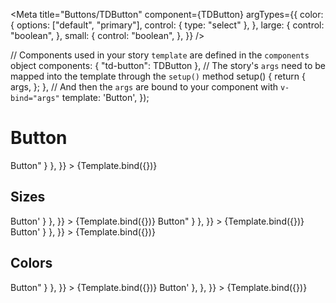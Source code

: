 
<Meta
  title="Buttons/TDButton"
  component={TDButton}
  argTypes={{
    color: {
      options: ["default", "primary"],
      control: { type: "select" },
    },
    large: {
      control: "boolean",
    },
    small: {
      control: "boolean",
    },
  }}
/>

  // Components used in your story `template` are defined in the `components` object
  components: { "td-button": TDButton },
  // The story's `args` need to be mapped into the template through the `setup()` method
  setup() {
    return {
      args,
    };
  },
  // And then the `args` are bound to your component with `v-bind="args"`
  template: '<td-button v-bind="args">Button</td-button>',
});

# Button

<Canvas>
  <Story
    name="button"
    parameters={{
      docs: { source: { code: "<td-button>Button</td-button>" } },
    }}
  >
    {Template.bind({})}
  </Story>
</Canvas>

<ArgsTable story="button" />

## Sizes

<Canvas>
  <Story
    name="largeSize"
    args={{
      large: true,
    }}
    parameters={{
      docs: { source: { code: '<td-button :large="true">Button</td-button>' } },
    }}
  >
    {Template.bind({})}
  </Story>
  <Story
    name="defaultSize"
    parameters={{
      docs: { source: { code: "<td-button>Button</td-button>" } },
    }}
  >
    {Template.bind({})}
  </Story>
  <Story
    name="smallSize"
    args={{
      small: true,
    }}
    parameters={{
      docs: { source: { code: '<td-button :small="true">Button</td-button>' } },
    }}
  >
    {Template.bind({})}
  </Story>
</Canvas>

## Colors

<Canvas>
  <Story
    name="defaultColor"
    args={{
      color: "default",
    }}
    parameters={{
      docs: { source: { code: "<td-button>Button</td-button>" } },
    }}
  >
    {Template.bind({})}
  </Story>
  <Story
    name="primaryColor"
    args={{
      color: "primary",
    }}
    parameters={{
      docs: {
        source: { code: '<td-button color="primary">Button</td-button>' },
      },
    }}
  >
    {Template.bind({})}
  </Story>
</Canvas>
